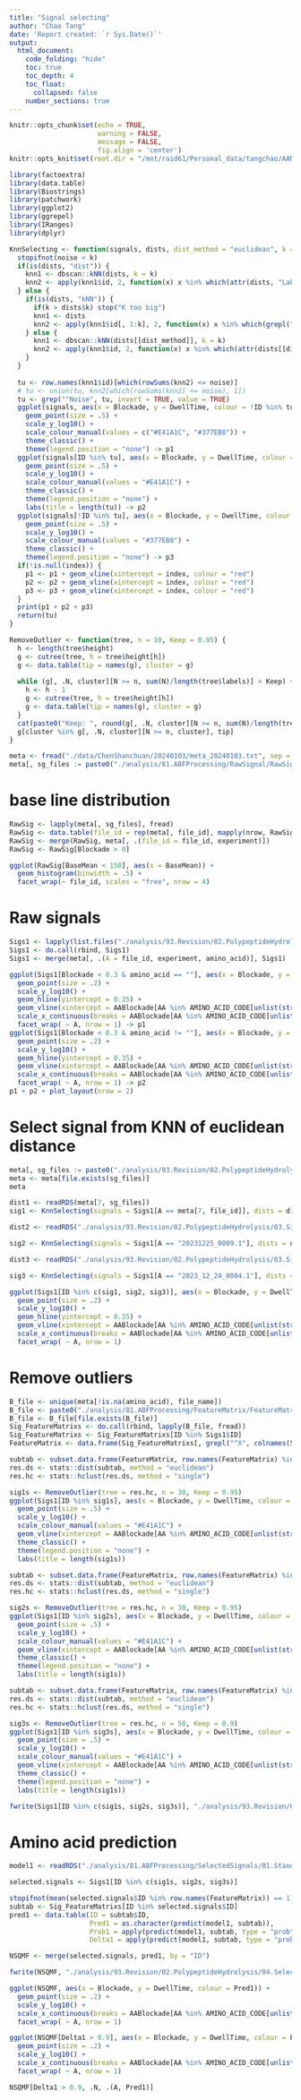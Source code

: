 ```yaml
---
title: "Signal selecting"
author: "Chao Tang"
date: 'Report created: `r Sys.Date()`'
output: 
  html_document: 
    code_folding: "hide"
    toc: true
    toc_depth: 4
    toc_float: 
      collapsed: false
    number_sections: true
---
```


```r
knitr::opts_chunk$set(echo = TRUE, 
                      warning = FALSE, 
                      message = FALSE, 
                      fig.align = 'center')
knitr::opts_knit$set(root.dir = "/mnt/raid61/Personal_data/tangchao/AANanopore")
```

```r
library(factoextra)
library(data.table)
library(Biostrings)
library(patchwork)
library(ggplot2)
library(ggrepel)
library(IRanges)
library(dplyr)
```

```r
KnnSelecting <- function(signals, dists, dist_method = "euclidean", k = 20, noise = 0, index = NULL) {
  stopifnot(noise < k)
  if(is(dists, "dist")) {
    knn1 <- dbscan::kNN(dists, k = k)
    knn2 <- apply(knn1$id, 2, function(x) x %in% which(attr(dists, "Labels") %in% grep("^Noise", rownames(knn1$id), value = TRUE)))
  } else {
    if(is(dists, "kNN")) {
      if(k > dists$k) stop("K too big")
      knn1 <- dists
      knn2 <- apply(knn1$id[, 1:k], 2, function(x) x %in% which(grepl("^Noise", rownames(knn1$id))))
    } else {
      knn1 <- dbscan::kNN(dists[[dist_method]], k = k)
      knn2 <- apply(knn1$id, 2, function(x) x %in% which(attr(dists[[dist_method]], "Labels") %in% grep("^Noise", rownames(knn1$id), value = TRUE)))
    }
  }
  
  tu <- row.names(knn1$id)[which(rowSums(knn2) <= noise)]
  # tu <- union(tu, knn2[which(rowSums(knn2) <= noise), 1])
  tu <- grep("^Noise", tu, invert = TRUE, value = TRUE)
  ggplot(signals, aes(x = Blockade, y = DwellTime, colour = !ID %in% tu)) + 
    geom_point(size = .5) + 
    scale_y_log10() + 
    scale_colour_manual(values = c("#E41A1C", "#377EB8")) + 
    theme_classic() + 
    theme(legend.position = "none") -> p1
  ggplot(signals[ID %in% tu], aes(x = Blockade, y = DwellTime, colour = ID %in% tu)) + 
    geom_point(size = .5) + 
    scale_y_log10() + 
    scale_colour_manual(values = "#E41A1C") + 
    theme_classic() + 
    theme(legend.position = "none") + 
    labs(title = length(tu)) -> p2
  ggplot(signals[!ID %in% tu], aes(x = Blockade, y = DwellTime, colour = ID %in% tu)) + 
    geom_point(size = .5) + 
    scale_y_log10() + 
    scale_colour_manual(values = "#377EB8") + 
    theme_classic() + 
    theme(legend.position = "none") -> p3
  if(!is.null(index)) {
    p1 <- p1 + geom_vline(xintercept = index, colour = "red")
    p2 <- p2 + geom_vline(xintercept = index, colour = "red")
    p3 <- p3 + geom_vline(xintercept = index, colour = "red")
  }
  print(p1 + p2 + p3)
  return(tu)
}

RemoveOutlier <- function(tree, n = 10, Keep = 0.95) {
  h <- length(tree$height)
  g <- cutree(tree, h = tree$height[h])
  g <- data.table(tip = names(g), cluster = g)
  
  while (g[, .N, cluster][N >= n, sum(N)/length(tree$labels)] > Keep) {
    h <- h - 1
    g <- cutree(tree, h = tree$height[h])
    g <- data.table(tip = names(g), cluster = g)
  }
  cat(paste0("Keep: ", round(g[, .N, cluster][N >= n, sum(N)/length(tree$labels)] * 100, 2), "%"))
  g[cluster %in% g[, .N, cluster][N >= n, cluster], tip]
}
```

```r
meta <- fread("./data/ChenShanchuan/20240103/meta_20240103.txt", sep = "\t")
meta[, sg_files := paste0("./analysis/81.ABFProcessing/RawSignal/RawSignal_", file_name, ".txt")]
```

# base line distribution

```r
RawSig <- lapply(meta[, sg_files], fread)
RawSig <- data.table(file_id = rep(meta[, file_id], mapply(nrow, RawSig)), do.call(rbind, RawSig))
RawSig <- merge(RawSig, meta[, .(file_id = file_id, experiment)])
RawSig <- RawSig[Blockade > 0]
```

```r
ggplot(RawSig[BaseMean < 150], aes(x = BaseMean)) + 
  geom_histogram(binwidth = .5) + 
  facet_wrap(~ file_id, scales = "free", nrow = 4)
```



# Raw signals

```r
Sigs1 <- lapply(list.files("./analysis/93.Revision/02.PolypeptideHydrolysis/02.SelectedL0", full.names = TRUE), fread)
Sigs1 <- do.call(rbind, Sigs1)
Sigs1 <- merge(meta[, .(A = file_id, experiment, amino_acid)], Sigs1)
```

```r
ggplot(Sigs1[Blockade < 0.3 & amino_acid == ""], aes(x = Blockade, y = DwellTime)) + 
  geom_point(size = .2) + 
  scale_y_log10() + 
  geom_hline(yintercept = 0.35) + 
  geom_vline(xintercept = AABlockade[AA %in% AMINO_ACID_CODE[unlist(strsplit("EAFNL", ""))], Blockade]) + 
  scale_x_continuous(breaks = AABlockade[AA %in% AMINO_ACID_CODE[unlist(strsplit("EAFNL", ""))], Blockade], labels = AABlockade[AA %in% AMINO_ACID_CODE[unlist(strsplit("EAFNL", ""))], AA]) + 
  facet_wrap( ~ A, nrow = 1) -> p1
ggplot(Sigs1[Blockade < 0.3 & amino_acid != ""], aes(x = Blockade, y = DwellTime)) + 
  geom_point(size = .2) + 
  scale_y_log10() + 
  geom_hline(yintercept = 0.35) + 
  geom_vline(xintercept = AABlockade[AA %in% AMINO_ACID_CODE[unlist(strsplit("EAFNL", ""))], Blockade]) + 
  scale_x_continuous(breaks = AABlockade[AA %in% AMINO_ACID_CODE[unlist(strsplit("EAFNL", ""))], Blockade], labels = AABlockade[AA %in% AMINO_ACID_CODE[unlist(strsplit("EAFNL", ""))], AA]) + 
  facet_wrap( ~ A, nrow = 1) -> p2
p1 + p2 + plot_layout(nrow = 2)
```

# Select signal from KNN of euclidean distance

```r
meta[, sg_files := paste0("./analysis/93.Revision/02.PolypeptideHydrolysis/03.SignalDistance/", file_id, "_euclidean_distance_knn.Rds")]
meta <- meta[file.exists(sg_files)]
meta
```


```r
dist1 <- readRDS(meta[7, sg_files])
sig1 <- KnnSelecting(signals = Sigs1[A == meta[7, file_id]], dists = dist1, k = 10, noise = 0, index = AABlockade[AA %in% AMINO_ACID_CODE[unlist(strsplit("EAFNL", ""))], Blockade])
```

```r
dist2 <- readRDS("./analysis/93.Revision/02.PolypeptideHydrolysis/03.SignalDistance/20231225_0009.1_spearman_distance_knn.Rds")
```

```r
sig2 <- KnnSelecting(signals = Sigs1[A == "20231225_0009.1"], dists = dist2, k = 10, noise = 1, index = AABlockade[AA %in% AMINO_ACID_CODE[unlist(strsplit("NSQMF", ""))], Blockade])
```

```r
dist3 <- readRDS("./analysis/93.Revision/02.PolypeptideHydrolysis/03.SignalDistance/2023_12_24_0004.1_euclidean_distance_knn.Rds")
```

```r
sig3 <- KnnSelecting(signals = Sigs1[A == "2023_12_24_0004.1"], dists = dist3, k = 20, noise = 0, index = AABlockade[AA %in% AMINO_ACID_CODE[unlist(strsplit("NSQMF", ""))], Blockade])
```

```r
ggplot(Sigs1[ID %in% c(sig1, sig2, sig3)], aes(x = Blockade, y = DwellTime)) + 
  geom_point(size = .2) + 
  scale_y_log10() + 
  geom_hline(yintercept = 0.35) + 
  geom_vline(xintercept = AABlockade[AA %in% AMINO_ACID_CODE[unlist(strsplit("NSQMF", ""))], Blockade]) + 
  scale_x_continuous(breaks = AABlockade[AA %in% AMINO_ACID_CODE[unlist(strsplit("NSQMF", ""))], Blockade], labels = AABlockade[AA %in% AMINO_ACID_CODE[unlist(strsplit("NSQMF", ""))], AA]) + 
  facet_wrap( ~ A, nrow = 1)
```

# Remove outliers

```r
B_file <- unique(meta[!is.na(amino_acid), file_name])
B_file <- paste0("./analysis/81.ABFProcessing/FeatureMatrix/FeatureMatrix_", B_file, ".txt")
B_file <- B_file[file.exists(B_file)]
Sig_FeatureMatrixs <- do.call(rbind, lapply(B_file, fread))
Sig_FeatureMatrixs <- Sig_FeatureMatrixs[ID %in% Sigs1$ID]
FeatureMatrix <- data.frame(Sig_FeatureMatrixs[, grepl("^X", colnames(Sig_FeatureMatrixs)) | colnames(Sig_FeatureMatrixs) %in% c("DwellTime", "DeltaMean", "StageSD", "CurrentSD", "SignalCurrentPercent", "SignalCurrentWidth", "Blockade"), with = F], row.names = Sig_FeatureMatrixs[[1]])
```

```r
subtab <- subset.data.frame(FeatureMatrix, row.names(FeatureMatrix) %in% sig1)
res.ds <- stats::dist(subtab, method = "euclidean")
res.hc <- stats::hclust(res.ds, method = "single")
```

```r
sig1s <- RemoveOutlier(tree = res.hc, n = 30, Keep = 0.95)
ggplot(Sigs1[ID %in% sig1s], aes(x = Blockade, y = DwellTime, colour = ID %in% sig1s)) + 
  geom_point(size = .5) + 
  scale_y_log10() + 
  scale_colour_manual(values = "#E41A1C") + 
  geom_vline(xintercept = AABlockade[AA %in% AMINO_ACID_CODE[unlist(strsplit("NSQMF", ""))], Blockade], colour = "red") + 
  theme_classic() + 
  theme(legend.position = "none") + 
  labs(title = length(sig1s))
```



```r
subtab <- subset.data.frame(FeatureMatrix, row.names(FeatureMatrix) %in% sig2)
res.ds <- stats::dist(subtab, method = "euclidean")
res.hc <- stats::hclust(res.ds, method = "single")
```

```r
sig2s <- RemoveOutlier(tree = res.hc, n = 30, Keep = 0.95)
ggplot(Sigs1[ID %in% sig2s], aes(x = Blockade, y = DwellTime, colour = ID %in% sig2s)) + 
  geom_point(size = .5) + 
  scale_y_log10() + 
  scale_colour_manual(values = "#E41A1C") + 
  geom_vline(xintercept = AABlockade[AA %in% AMINO_ACID_CODE[unlist(strsplit("NSQMF", ""))], Blockade], colour = "red") + 
  theme_classic() + 
  theme(legend.position = "none") + 
  labs(title = length(sig1s))
```



```r
subtab <- subset.data.frame(FeatureMatrix, row.names(FeatureMatrix) %in% sig3)
res.ds <- stats::dist(subtab, method = "euclidean")
res.hc <- stats::hclust(res.ds, method = "single")
```

```r
sig3s <- RemoveOutlier(tree = res.hc, n = 50, Keep = 0.9)
ggplot(Sigs1[ID %in% sig3s], aes(x = Blockade, y = DwellTime, colour = ID %in% sig3s)) + 
  geom_point(size = .5) + 
  scale_y_log10() + 
  scale_colour_manual(values = "#E41A1C") + 
  geom_vline(xintercept = AABlockade[AA %in% AMINO_ACID_CODE[unlist(strsplit("NSQMF", ""))], Blockade], colour = "red") + 
  theme_classic() + 
  theme(legend.position = "none") + 
  labs(title = length(sig1s))
```

```r
fwrite(Sigs1[ID %in% c(sig1s, sig2s, sig3s)], "./analysis/93.Revision/02.PolypeptideHydrolysis/04.SelectedSignals/2023_12_24_NSQMF_signals.txt", sep = "\t", quote = FALSE)
```

# Amino acid prediction

```r
model1 <- readRDS("./analysis/81.ABFProcessing/SelectedSignals/01.StandardAA/06.Modeling/Version2/L1/SubAAs/ModelAEFLN/RFmodel.Rds")
```

```r
selected.signals <- Sigs1[ID %in% c(sig1s, sig2s, sig3s)]
```

```r
stopifnot(mean(selected.signals$ID %in% row.names(FeatureMatrix)) == 1)
subtab <- Sig_FeatureMatrixs[ID %in% selected.signals$ID]
pred1 <- data.table(ID = subtab$ID, 
                    Pred1 = as.character(predict(model1, subtab)), 
                    Prob1 = apply(predict(model1, subtab, type = "prob"), 1, max), 
                    Delta1 = apply(predict(model1, subtab, type = "prob"), 1, function(x) - diff(head(sort(x, decreasing = T), 2))))
```

```r
NSQMF <- merge(selected.signals, pred1, by = "ID")
```

```r
fwrite(NSQMF, "./analysis/93.Revision/02.PolypeptideHydrolysis/04.SelectedSignals/2023_12_24_NSQMF_signals.txt", sep = "\t", quote = FALSE)
```


```r
ggplot(NSQMF, aes(x = Blockade, y = DwellTime, colour = Pred1)) + 
  geom_point(size = .2) + 
  scale_y_log10() + 
  scale_x_continuous(breaks = AABlockade[AA %in% AMINO_ACID_CODE[unlist(strsplit("NSQMF", ""))], Blockade], labels = AABlockade[AA %in% AMINO_ACID_CODE[unlist(strsplit("NSQMF", ""))], AA]) + 
  facet_wrap( ~ A, nrow = 1)
```


```r
ggplot(NSQMF[Delta1 > 0.9], aes(x = Blockade, y = DwellTime, colour = Pred1)) + 
  geom_point(size = .2) + 
  scale_y_log10() + 
  scale_x_continuous(breaks = AABlockade[AA %in% AMINO_ACID_CODE[unlist(strsplit("NSQMF", ""))], Blockade], labels = AABlockade[AA %in% AMINO_ACID_CODE[unlist(strsplit("NSQMF", ""))], AA]) + 
  facet_wrap( ~ A, nrow = 1)
```

```r
NSQMF[Delta1 > 0.9, .N, .(A, Pred1)]
```

